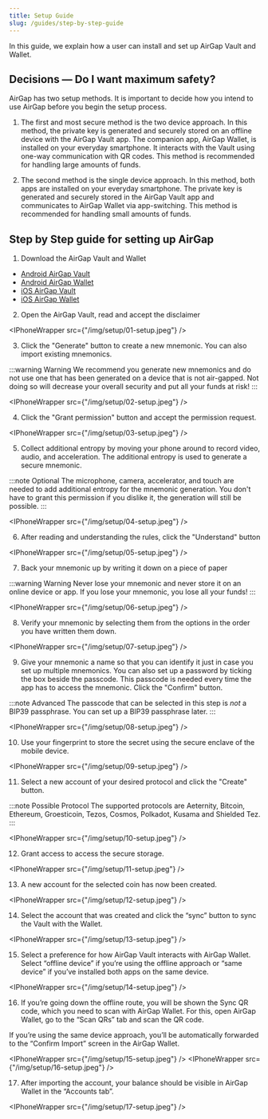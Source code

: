 ```yaml
---
title: Setup Guide
slug: /guides/step-by-step-guide
---
```



In this guide, we explain how a user can install and set up AirGap Vault and Wallet.

## Decisions — Do I want maximum safety?

AirGap has two setup methods. It is important to decide how you intend to use AirGap before you begin the setup process.

1. The first and most secure method is the two device approach. In this method, the private key is generated and securely stored on an offline device with the AirGap Vault app. The companion app, AirGap Wallet, is installed on your everyday smartphone. It interacts with the Vault using one-way communication with QR codes. This method is recommended for handling large amounts of funds.

2. The second method is the single device approach. In this method, both apps are installed on your everyday smartphone. The private key is generated and securely stored in the AirGap Vault app and communicates to AirGap Wallet via app-switching. This method is recommended for handling small amounts of funds.

## Step by Step guide for setting up AirGap

1. Download the AirGap Vault and Wallet

- [Android AirGap Vault](https://play.google.com/store/apps/details?id=it.airgap.vault)
- [Android AirGap Wallet](https://play.google.com/store/apps/details?id=it.airgap.wallet)
- [iOS AirGap Vault](https://itunes.apple.com/us/app/airgap-vault-secure-secrets/id1417126841?l=de&ls=1&mt=8)
- [iOS AirGap Wallet](https://itunes.apple.com/us/app/airgap-vault-secure-secrets/id1417126841?l=de&ls=1&mt=8)

2. Open the AirGap Vault, read and accept the disclaimer

<IPhoneWrapper src={"/img/setup/01-setup.jpeg"} />

3. Click the "Generate" button to create a new mnemonic. You can also import existing mnemonics.

:::warning Warning
We recommend you generate new mnemonics and do not use one that has been generated on a device that is not air-gapped. Not doing so will decrease your overall security and put all your funds at risk!
:::

<IPhoneWrapper src={"/img/setup/02-setup.jpeg"} />

4. Click the "Grant permission" button and accept the permission request.

<IPhoneWrapper src={"/img/setup/03-setup.jpeg"} />

5. Collect additional entropy by moving your phone around to record video, audio, and acceleration. The additional entropy is used to generate a secure mnemonic.

:::note Optional
The microphone, camera, accelerator, and touch are needed to add additional entropy for the mnemonic generation. You don't have to grant this permission if you dislike it, the generation will still be possible.
:::

<IPhoneWrapper src={"/img/setup/04-setup.jpeg"} />

6. After reading and understanding the rules, click the "Understand" button

<IPhoneWrapper src={"/img/setup/05-setup.jpeg"} />

7. Back your mnemonic up by writing it down on a piece of paper

:::warning Warning
Never lose your mnemonic and never store it on an online device or app. If you lose your mnemonic, you lose all your funds!
:::

<IPhoneWrapper src={"/img/setup/06-setup.jpeg"} />

8. Verify your mnemonic by selecting them from the options in the order you have written them down.

<IPhoneWrapper src={"/img/setup/07-setup.jpeg"} />

9. Give your mnemonic a name so that you can identify it just in case you set up multiple mnemonics.
   You can also set up a password by ticking the box beside the passcode. This passcode is needed every time the app has to access the mnemonic.
   Click the "Confirm" button.

:::note Advanced
The passcode that can be selected in this step is _not_ a BIP39 passphrase. You can set up a BIP39 passphrase later.
:::

<IPhoneWrapper src={"/img/setup/08-setup.jpeg"} />

10. Use your fingerprint to store the secret using the secure enclave of the mobile device.

<IPhoneWrapper src={"/img/setup/09-setup.jpeg"} />

11. Select a new account of your desired protocol and click the "Create" button.

:::note Possible Protocol
The supported protocols are Aeternity, Bitcoin, Ethereum, Groesticoin, Tezos, Cosmos, Polkadot, Kusama and Shielded Tez.
:::

<IPhoneWrapper src={"/img/setup/10-setup.jpeg"} />

12. Grant access to access the secure storage.

<IPhoneWrapper src={"/img/setup/11-setup.jpeg"} />

13. A new account for the selected coin has now been created.

<IPhoneWrapper src={"/img/setup/12-setup.jpeg"} />

14. Select the account that was created and click the “sync” button to sync the Vault with the Wallet.

<IPhoneWrapper src={"/img/setup/13-setup.jpeg"} />

15. Select a preference for how AirGap Vault interacts with AirGap Wallet. Select “offline device” if you’re using the offline approach or “same device” if you’ve installed both apps on the same device.

<IPhoneWrapper src={"/img/setup/14-setup.jpeg"} />

16. If you’re going down the offline route, you will be shown the Sync QR code, which you need to scan with AirGap Wallet. For this, open AirGap Wallet, go to the “Scan QRs” tab and scan the QR code.

If you’re using the same device approach, you’ll be automatically forwarded to the “Confirm Import” screen in the AirGap Wallet.

<IPhoneWrapper src={"/img/setup/15-setup.jpeg"} />
<IPhoneWrapper src={"/img/setup/16-setup.jpeg"} />

17. After importing the account, your balance should be visible in AirGap Wallet in the “Accounts tab”.

<IPhoneWrapper src={"/img/setup/17-setup.jpeg"} />
